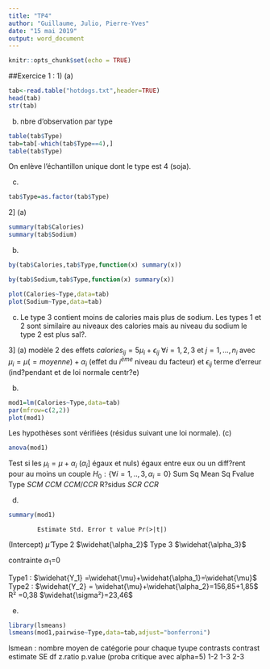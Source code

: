 ```yaml
---
title: "TP4"
author: "Guillaume, Julio, Pierre-Yves"
date: "15 mai 2019"
output: word_document
---
```


```r
knitr::opts_chunk$set(echo = TRUE)
```

##Exercice 1 :
1)
(a)
```r
tab<-read.table("hotdogs.txt",header=TRUE)
head(tab)
str(tab)
```

(b) nbre d'observation par type
```r
table(tab$Type)
tab=tab[-which(tab$Type==4),]
table(tab$Type)
```

On enlève l'échantillon unique dont le type est 4 (soja).

(c)
```r
tab$Type=as.factor(tab$Type)
```

2]
(a)
```r
summary(tab$Calories)
summary(tab$Sodium)
```

(b)
```r
by(tab$Calories,tab$Type,function(x) summary(x))
```

```r
by(tab$Sodium,tab$Type,function(x) summary(x))
```
```r
plot(Calories~Type,data=tab)
plot(Sodium~Type,data=tab)
```

(c) 
Le type 3 contient moins de calories mais plus de sodium.
Les types 1 et 2 sont similaire au niveaux des calories mais au niveau du sodium le type 2 est plus sal?.

3]
(a) modèle 2 des effets
$calories_{ij}=5\mu_i+\epsilon_{ij}$ $\forall i=1,2,3$ et $j=1,...,n_i$
avec $\mu_i=\mu(=moyenne)+\alpha_i$ (effet du $i^{ème}$ niveau du facteur)
et $\epsilon_{ij}$ terme d'erreur (ind?pendant et de loi normale centr?e)

(b)
```r
mod1=lm(Calories~Type,data=tab)
par(mfrow=c(2,2))
plot(mod1)
```
Les hypothèses sont vérifiées (résidus suivant une loi normale).
(c)
```r
anova(mod1)
```
Test si les $\mu_i=\mu+\alpha_i$ ($\alpha_i$] égaux et nuls) égaux entre eux ou un diff?rent pour au moins un couple 
$H_0:\{\forall i=1,..,3, \alpha_i=0\}$
        Sum Sq Mean Sq  Fvalue
Type      $SCM$   $CCM$     ${CCM}/{CCR}$
R?sidus   $SCR$   $CCR$

(d)
```r
summary(mod1)
```
            Estimate Std. Error t value Pr(>|t|)    
(Intercept) $\widehat{\mu}$
Type 2      $\widehat{\alpha_2}$
Type 3      $\widehat{\alpha_3}$

contrainte $\alpha_1$=0

Type1  : $\widehat{Y_1} =\widehat{\mu}+\widehat{\alpha_1}=\widehat{\mu}$
Type2  : $\widehat{Y_2} = \widehat{\mu}+\widehat{\alpha_2}=156,85+1,85$
R² =0,38 $\widehat{\sigma²}=23,46$

(e) 
```r
library(lsmeans)
lsmeans(mod1,pairwise~Type,data=tab,adjust="bonferroni")
```

lsmean : nombre moyen de catégorie pour chaque tyupe
    contrasts
 contrast  estimate SE df z.ratio p.value (proba critique avec alpha=5)
1-2
1-3 
2-3

